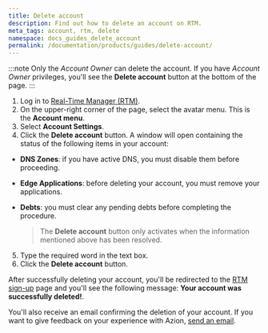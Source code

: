 ```yaml
---
title: Delete account
description: Find out how to delete an account on RTM.
meta_tags: account, rtm, delete
namespace: docs_guides_delete_account
permalink: /documentation/products/guides/delete-account/
---
```


:::note
Only the *Account Owner* can delete the account. If you have *Account Owner* privileges, you'll see the **Delete account** button at the bottom of the page.
:::

1. Log in to [Real-Time Manager (RTM)](https://manager.azion.com/).
2. On the upper-right corner of the page, select the avatar menu. This is the **Account menu**.
3. Select **Account Settings**.
4. Click the **Delete account** button. A window will open containing the status of the following items in your account:

- **DNS Zones**: if you have active DNS, you must disable them before proceeding.
- **Edge Applications**: before deleting your account, you must remove your applications.
- **Debts**: you must clear any pending debts before completing the procedure.

   > The **Delete account** button only activates when the information mentioned above has been resolved.

5. Type the required word in the text box.
6. Click the **Delete account** button.

After successfully deleting your account, you'll be redirected to the [RTM sign-up](https://manager.azion.com/signup/) page and you'll see the following message: **Your account was successfully deleted!**.

You'll also receive an email confirming the deletion of your account. If you want to give feedback on your experience with Azion, [send an email](mailto:feedback@azion.com).
